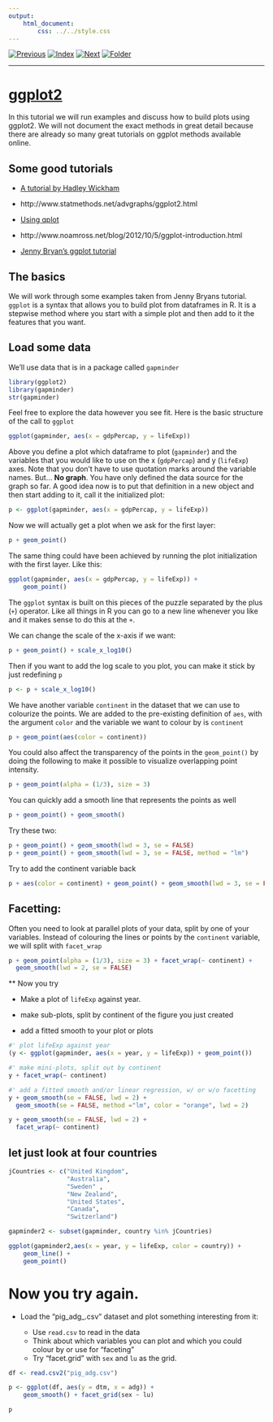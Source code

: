 ```yaml
---
output:
    html_document:
        css: ../../style.css
---
```


[![Previous](../../img/previous.png)](../../day2/lesson11/lesson11_1.html)
[![Index](../../img/home.png)](../../index.html)
[![Next](../../img/next.png)](../lesson13/lesson13_1.html)
[![Folder](../../img/folder.png)](./)

---

# [ggplot2](http://docs.ggplot2.org/current/index.html)

In this tutorial we will run examples and discuss how to build plots
using ggplot2. We will not document the exact methods in great detail
because there are already so many great tutorials on ggplot methods
available online.

## Some good tutorials

* [A tutorial by Hadley Wickham](http://www.ceb-institute.org/bbs/wp-content/uploads/2011/09/handout_ggplot2.pdf)

* http://www.statmethods.net/advgraphs/ggplot2.html

* [Using qplot](http://blog.echen.me/2012/01/17/quick-introduction-to-ggplot2/)

* http://www.noamross.net/blog/2012/10/5/ggplot-introduction.html

* [Jenny Bryan's ggplot tutorial](https://github.com/jennybc/ggplot2-tutorial)

## The basics

We will work through some examples taken from Jenny Bryans tutorial.
`ggplot` is a syntax that allows you to build plot from dataframes in
R. It is a stepwise method where you start with a simple plot and then
add to it the features that you want.


## Load some data

We'll use data that is in a package called `gapminder`

```r
library(ggplot2)
library(gapminder)
str(gapminder)
```

Feel free to explore the data however you see fit. Here is the basic structure of the call to `ggplot`

```r

ggplot(gapminder, aes(x = gdpPercap, y = lifeExp))

```

Above you define a plot which dataframe to plot (`gapminder`) and the
variables that you would like to use on the x (`gdpPercap`) and y
(`lifeExp`) axes. Note that you don't have to use quotation marks
around the variable names.  But... **No graph**.  You have only
defined the data source for the graph so far. A good idea now is to
put that definition in a new object and then start adding to it, call
it the initialized plot:

```r

p <- ggplot(gapminder, aes(x = gdpPercap, y = lifeExp))

```

Now we will actually get a plot when we ask for the first layer:

```r
p + geom_point()

```

The same thing could have been achieved by running the plot
initialization with the first layer. Like this:

```r

ggplot(gapminder, aes(x = gdpPercap, y = lifeExp)) +
    geom_point()

```

The `ggplot` syntax is built on this pieces of the puzzle separated by
the plus (`+`) operator. Like all things in R you can go to a new line
whenever you like and it makes sense to do this at the `+`.

We can change the scale of the x-axis if we want:

```r

p + geom_point() + scale_x_log10()

```

Then if you want to add the log scale to you plot, you can make it
stick by just redefining `p`

```r
p <- p + scale_x_log10()
```

We have another variable `continent` in the dataset that we can use to
colourize the points. We are added to the pre-existing definition of
`aes`, with the argument `color` and the variable we want to colour by is `continent`

```r
p + geom_point(aes(color = continent))
```

You could also affect the transparency of the points in the
`geom_point()` by doing the following to make it possible to visualize
overlapping point intensity.

```r
p + geom_point(alpha = (1/3), size = 3)
```

You can quickly add a smooth line that represents the points as well

```r
p + geom_point() + geom_smooth()
```

Try these two:

```r
p + geom_point() + geom_smooth(lwd = 3, se = FALSE)
p + geom_point() + geom_smooth(lwd = 3, se = FALSE, method = "lm")
```

Try to add the continent variable back

```r
p + aes(color = continent) + geom_point() + geom_smooth(lwd = 3, se = FALSE)
```

## Facetting:

Often you need to look at parallel plots of your data, split by one of your variables. Instead of colouring the lines or points by the `continent` variable, we will split with `facet_wrap`

```r
p + geom_point(alpha = (1/3), size = 3) + facet_wrap(~ continent) +
  geom_smooth(lwd = 2, se = FALSE)
```

** Now you try

* Make a plot of `lifeExp` against year.

* make sub-plots, split by continent of the figure you just created

* add a fitted smooth to your plot or plots

```r
#' plot lifeExp against year
(y <- ggplot(gapminder, aes(x = year, y = lifeExp)) + geom_point())

#' make mini-plots, split out by continent
y + facet_wrap(~ continent)

#' add a fitted smooth and/or linear regression, w/ or w/o facetting
y + geom_smooth(se = FALSE, lwd = 2) +
  geom_smooth(se = FALSE, method ="lm", color = "orange", lwd = 2)

y + geom_smooth(se = FALSE, lwd = 2) +
  facet_wrap(~ continent)

```

## let just look at four countries

```r

jCountries <- c("United Kingdom",
                "Australia",
                "Sweden" ,
                "New Zealand",
                "United States",
                "Canada",
                "Switzerland")

gapminder2 <- subset(gapminder, country %in% jCountries)

ggplot(gapminder2,aes(x = year, y = lifeExp, color = country)) +
    geom_line() +
    geom_point()

```

# Now you try again.

* Load the "pig\_adg_.csv" dataset and plot something interesting from it:

    * Use `read.csv` to read in the data
	* Think about which variables you can plot and which you could
      colour by or use for "faceting"
	* Try "facet.grid" with `sex` and `lu` as the grid.

```r

df <- read.csv2("pig_adg.csv")

p <- ggplot(df, aes(y = dtm, x = adg)) +
    geom_smooth() + facet_grid(sex ~ lu)

p

```
